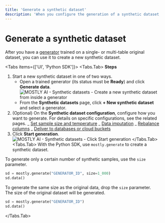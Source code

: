 ```yaml
---
title: 'Generate a synthetic dataset'
description: 'When you configure the generation of a synthetic dataset, you can select to deliver the generated synthetic data to a database or cloud storage bucket.'
---
```



# Generate a synthetic dataset

After you have a [generator](/generators) trained on a single- or multi-table original dataset, you can use it to create a new synthetic dataset.

<Tabs items={['UI', 'Python SDK']}>
<Tabs.Tab>
**Steps**

1. Start a new synthetic dataset in one of two ways.
   - Open a trained generator (its status must be **Ready**) and click **Generate data**.
     <Image src="/docimages/synthetic-datasets/create/01-from-generator-click-generate.webp" alt="MOSTLY AI - Synthetic datasets - Create a new synthetic dataset from inside a generator" width={800} height={150} />
   - From the **Synthetic datasets** page, click **+ New synthetic dataset** and select a generator.
2. (Optional) On the **Synthetic dataset configuration**, configure how you want to generate.
   For details on specific configurations, see the related pages.
   _ [Set sample size and temperature](set-size-temp)
   _ [Data imputation](data-imputation)
   _ [Rebalance columns](rebalance-columns)
   _ [Deliver to databases or cloud buckets](deliver)
3. Click **Start generation**.
      <Image
                  src="/docimages/synthetic-datasets/create/02-click-start-generation.webp"
                  alt="MOSTLY AI - Synthetic datasets - Click Start generation"
                  width={800}
                  height={150}
              />
      </Tabs.Tab>
<Tabs.Tab>
With the Python SDK, use `mostly.generate` to create a synthetic dataset.

To generate only a certain number of synthetic samples, use the `size` parameter.

```python copy filename="python"
sd = mostly.generate("GENERATOR_ID", size=1_000)
sd.data()
```

To generate the same size as the original data, drop the `size` parameter. The size of the original dataset will be generated.

```python copy filename="python"
sd = mostly.generate("GENERATOR_ID")
sd.data()
```

</Tabs.Tab>
</Tabs>
